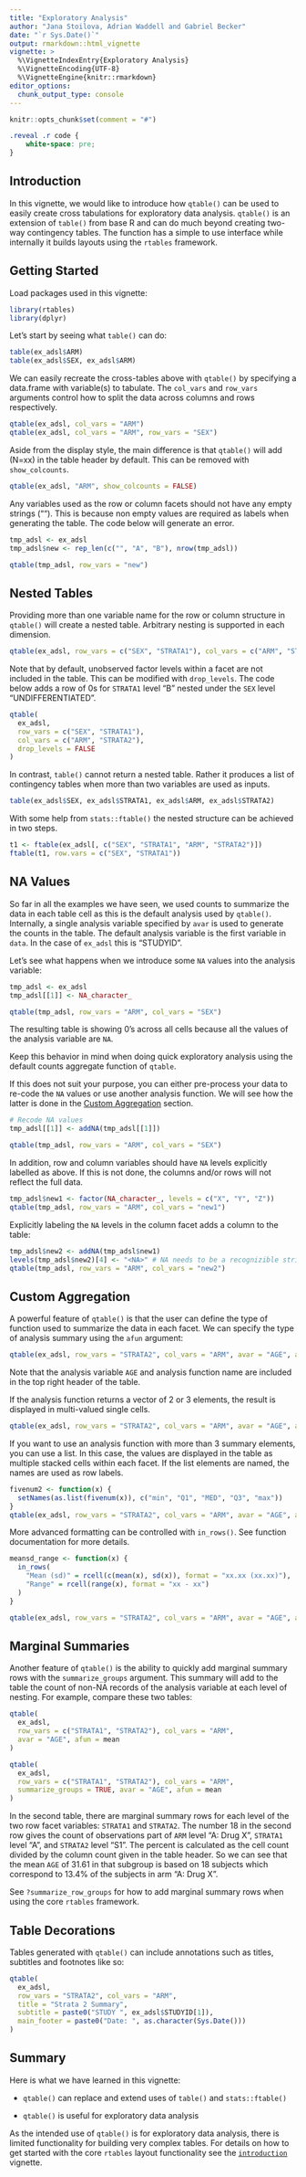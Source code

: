 ```yaml
---
title: "Exploratory Analysis"
author: "Jana Stoilova, Adrian Waddell and Gabriel Becker"
date: "`r Sys.Date()`"
output: rmarkdown::html_vignette
vignette: >
  %\VignetteIndexEntry{Exploratory Analysis}
  %\VignetteEncoding{UTF-8}
  %\VignetteEngine{knitr::rmarkdown}
editor_options:
  chunk_output_type: console
---
```


```r
knitr::opts_chunk$set(comment = "#")
```

```css
.reveal .r code {
    white-space: pre;
}
```

## Introduction

In this vignette, we would like to introduce how `qtable()` can be used
to easily create cross tabulations for exploratory data analysis.
`qtable()` is an extension of `table()` from base R and can do much
beyond creating two-way contingency tables. The function has a simple to
use interface while internally it builds layouts using the `rtables`
framework.

## Getting Started

Load packages used in this vignette:

```r
library(rtables)
library(dplyr)
```

Let's start by seeing what `table()` can do:

```r
table(ex_adsl$ARM)
table(ex_adsl$SEX, ex_adsl$ARM)
```

We can easily recreate the cross-tables above with `qtable()` by
specifying a data.frame with variable(s) to tabulate. The `col_vars` and
`row_vars` arguments control how to split the data across columns and rows
respectively.

```r
qtable(ex_adsl, col_vars = "ARM")
qtable(ex_adsl, col_vars = "ARM", row_vars = "SEX")
```

Aside from the display style, the main difference is that `qtable()`
will add (N=xx) in the table header by default. This can be removed with
`show_colcounts`.

```r
qtable(ex_adsl, "ARM", show_colcounts = FALSE)
```

Any variables used as the row or column facets should not have any empty
strings (""). This is because non empty values are required as labels when
generating the table. The code below will generate an error.

```r
tmp_adsl <- ex_adsl
tmp_adsl$new <- rep_len(c("", "A", "B"), nrow(tmp_adsl))

qtable(tmp_adsl, row_vars = "new")
```

## Nested Tables

Providing more than one variable name for the row or column structure in
`qtable()` will create a nested table. Arbitrary nesting is supported in
each dimension.

```r
qtable(ex_adsl, row_vars = c("SEX", "STRATA1"), col_vars = c("ARM", "STRATA2"))
```

Note that by default, unobserved factor levels within a facet are not
included in the table. This can be modified with `drop_levels`. The code
below adds a row of 0s for `STRATA1` level "B" nested under the `SEX`
level "UNDIFFERENTIATED".

```r
qtable(
  ex_adsl,
  row_vars = c("SEX", "STRATA1"),
  col_vars = c("ARM", "STRATA2"),
  drop_levels = FALSE
)
```

In contrast, `table()` cannot return a nested table. Rather it produces
a list of contingency tables when more than two variables are used as
inputs.

```r
table(ex_adsl$SEX, ex_adsl$STRATA1, ex_adsl$ARM, ex_adsl$STRATA2)
```

With some help from `stats::ftable()` the nested structure can be
achieved in two steps.

```r
t1 <- ftable(ex_adsl[, c("SEX", "STRATA1", "ARM", "STRATA2")])
ftable(t1, row.vars = c("SEX", "STRATA1"))
```

## NA Values

So far in all the examples we have seen, we used counts to summarize the data
in each table cell as this is the default analysis used by
`qtable()`. Internally, a single analysis variable specified by `avar` is used
to generate the counts in the table. The default analysis variable is the first
variable in `data`. In the case of `ex_adsl` this is "STUDYID".

Let's see what happens when we introduce some `NA` values into the
analysis variable:

```r
tmp_adsl <- ex_adsl
tmp_adsl[[1]] <- NA_character_

qtable(tmp_adsl, row_vars = "ARM", col_vars = "SEX")
```

The resulting table is showing 0's across all cells because all the values of
the analysis variable are `NA`.

Keep this behavior in mind when doing quick exploratory analysis using the
default counts aggregate function of `qtable`.

If this does not suit your purpose, you can either pre-process your data to
re-code the `NA` values or use another analysis function. We will see how
the latter is done in the [Custom Aggregation] section.

```r
# Recode NA values
tmp_adsl[[1]] <- addNA(tmp_adsl[[1]])

qtable(tmp_adsl, row_vars = "ARM", col_vars = "SEX")
```

In addition, row and column variables should have `NA` levels explicitly
labelled as above. If this is not done, the columns and/or rows will not reflect
the full data.
```r
tmp_adsl$new1 <- factor(NA_character_, levels = c("X", "Y", "Z"))
qtable(tmp_adsl, row_vars = "ARM", col_vars = "new1")
```

Explicitly labeling the `NA` levels in the column facet adds a column to the
table:
```r
tmp_adsl$new2 <- addNA(tmp_adsl$new1)
levels(tmp_adsl$new2)[4] <- "<NA>" # NA needs to be a recognizible string
qtable(tmp_adsl, row_vars = "ARM", col_vars = "new2")
```

## Custom Aggregation

A powerful feature of `qtable()` is that the user can define the type of
function used to summarize the data in each facet. We can specify the
type of analysis summary using the `afun` argument:

```r
qtable(ex_adsl, row_vars = "STRATA2", col_vars = "ARM", avar = "AGE", afun = mean)
```

Note that the analysis variable `AGE` and analysis function name are
included in the top right header of the table.

If the analysis function returns a vector of 2 or 3 elements, the result
is displayed in multi-valued single cells.

```r
qtable(ex_adsl, row_vars = "STRATA2", col_vars = "ARM", avar = "AGE", afun = range)
```

If you want to use an analysis function with more than 3 summary
elements, you can use a list. In this case, the values are displayed in
the table as multiple stacked cells within each facet. If the list
elements are named, the names are used as row labels.

```r
fivenum2 <- function(x) {
  setNames(as.list(fivenum(x)), c("min", "Q1", "MED", "Q3", "max"))
}
qtable(ex_adsl, row_vars = "STRATA2", col_vars = "ARM", avar = "AGE", afun = fivenum2)
```

More advanced formatting can be controlled with `in_rows()`. See
function documentation for more details.

```r
meansd_range <- function(x) {
  in_rows(
    "Mean (sd)" = rcell(c(mean(x), sd(x)), format = "xx.xx (xx.xx)"),
    "Range" = rcell(range(x), format = "xx - xx")
  )
}

qtable(ex_adsl, row_vars = "STRATA2", col_vars = "ARM", avar = "AGE", afun = meansd_range)
```

## Marginal Summaries

Another feature of `qtable()` is the ability to quickly add marginal
summary rows with the `summarize_groups` argument. This summary will add
to the table the count of non-NA records of the analysis variable at
each level of nesting. For example, compare these two tables:

```r
qtable(
  ex_adsl,
  row_vars = c("STRATA1", "STRATA2"), col_vars = "ARM",
  avar = "AGE", afun = mean
)

qtable(
  ex_adsl,
  row_vars = c("STRATA1", "STRATA2"), col_vars = "ARM",
  summarize_groups = TRUE, avar = "AGE", afun = mean
)
```

In the second table, there are marginal summary rows for each level of the
two row facet variables: `STRATA1` and `STRATA2`. The number 18 in the second
row gives the count of observations part of `ARM` level "A: Drug X",
`STRATA1` level "A", and `STRATA2` level "S1". The percent is calculated as
the cell count divided by the column count given in the table header. So we can
see that the mean `AGE` of 31.61 in that subgroup is based on 18 subjects
which correspond to 13.4% of the subjects in arm "A: Drug X".

See `?summarize_row_groups` for how to add marginal summary rows when
using the core `rtables` framework.

## Table Decorations

Tables generated with `qtable()` can include annotations such as titles,
subtitles and footnotes like so:

```r
qtable(
  ex_adsl,
  row_vars = "STRATA2", col_vars = "ARM",
  title = "Strata 2 Summary",
  subtitle = paste0("STUDY ", ex_adsl$STUDYID[1]),
  main_footer = paste0("Date: ", as.character(Sys.Date()))
)
```

## Summary

Here is what we have learned in this vignette:

-   `qtable()` can replace and extend uses of `table()` and `stats::ftable()`

-   `qtable()` is useful for exploratory data analysis

As the intended use of `qtable()` is for exploratory data analysis,
there is limited functionality for building very complex tables. For
details on how to get started with the core `rtables` layout
functionality see the [`introduction`](https://insightsengineering.github.io/rtables/latest-tag/articles/introduction.html)
vignette.
